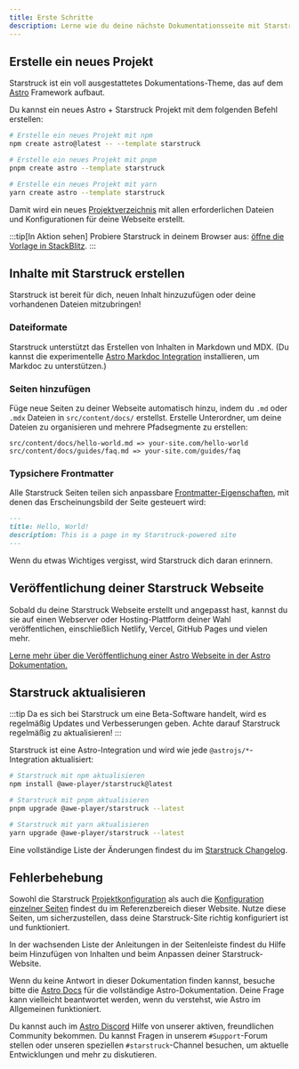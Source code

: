 ```yaml
---
title: Erste Schritte
description: Lerne wie du deine nächste Dokumentationsseite mit Starstruck und Astro erstellst.
---
```



## Erstelle ein neues Projekt

Starstruck ist ein voll ausgestattetes Dokumentations-Theme, das auf dem [Astro](https://astro.build) Framework aufbaut.

Du kannst ein neues Astro + Starstruck Projekt mit dem folgenden Befehl erstellen:

<Tabs>
<TabItem label="npm">

```sh
# Erstelle ein neues Projekt mit npm
npm create astro@latest -- --template starstruck
```

</TabItem>
<TabItem label="pnpm">

```sh
# Erstelle ein neues Projekt mit pnpm
pnpm create astro --template starstruck
```

</TabItem>
<TabItem label="Yarn">

```sh
# Erstelle ein neues Projekt mit yarn
yarn create astro --template starstruck
```

</TabItem>
</Tabs>

Damit wird ein neues [Projektverzeichnis](/de/guides/project-structure/) mit allen erforderlichen Dateien und Konfigurationen für deine Webseite erstellt.

:::tip[In Aktion sehen]
Probiere Starstruck in deinem Browser aus:
[öffne die Vorlage in StackBlitz](https://stackblitz.com/github/withastro/starstruck/tree/main/examples/basics).
:::

## Inhalte mit Starstruck erstellen

Starstruck ist bereit für dich, neuen Inhalt hinzuzufügen oder deine vorhandenen Dateien mitzubringen!

### Dateiformate

Starstruck unterstützt das Erstellen von Inhalten in Markdown und MDX. (Du kannst die experimentelle [Astro Markdoc Integration](https://docs.astro.build/de/guides/integrations-guide/markdoc/) installieren, um Markdoc zu unterstützen.)

### Seiten hinzufügen

Füge neue Seiten zu deiner Webseite automatisch hinzu, indem du `.md` oder `.mdx` Dateien in `src/content/docs/` erstellst. Erstelle Unterordner, um deine Dateien zu organisieren und mehrere Pfadsegmente zu erstellen:

```
src/content/docs/hello-world.md => your-site.com/hello-world
src/content/docs/guides/faq.md => your-site.com/guides/faq
```

### Typsichere Frontmatter

Alle Starstruck Seiten teilen sich anpassbare [Frontmatter-Eigenschaften](/de/reference/frontmatter/), mit denen das Erscheinungsbild der Seite gesteuert wird:

```md
---
title: Hello, World!
description: This is a page in my Starstruck-powered site
---
```

Wenn du etwas Wichtiges vergisst, wird Starstruck dich daran erinnern.

## Veröffentlichung deiner Starstruck Webseite

Sobald du deine Starstruck Webseite erstellt und angepasst hast, kannst du sie auf einen Webserver oder Hosting-Plattform deiner Wahl veröffentlichen, einschließlich Netlify, Vercel, GitHub Pages und vielen mehr.

[Lerne mehr über die Veröffentlichung einer Astro Webseite in der Astro Dokumentation.](https://docs.astro.build/de/guides/deploy/)

## Starstruck aktualisieren

:::tip
Da es sich bei Starstruck um eine Beta-Software handelt, wird es regelmäßig Updates und Verbesserungen geben. Achte darauf Starstruck regelmäßig zu aktualisieren!
:::

Starstruck ist eine Astro-Integration und wird wie jede `@astrojs/*`-Integration aktualisiert:

<Tabs>
<TabItem label="npm">

```sh
# Starstruck mit npm aktualisieren
npm install @awe-player/starstruck@latest
```

</TabItem>
<TabItem label="pnpm">

```sh
# Starstruck mit pnpm aktualisieren
pnpm upgrade @awe-player/starstruck --latest
```

</TabItem>
<TabItem label="Yarn">

```sh
# Starstruck mit yarn aktualisieren
yarn upgrade @awe-player/starstruck --latest
```

</TabItem>
</Tabs>

Eine vollständige Liste der Änderungen findest du im [Starstruck Changelog](https://github.com/withastro/starstruck/blob/main/packages/starstruck/CHANGELOG.md).

## Fehlerbehebung

Sowohl die Starstruck [Projektkonfiguration](/reference/configuration/) als auch die [Konfiguration einzelner Seiten](/reference/frontmatter/) findest du im Referenzbereich dieser Website. Nutze diese Seiten, um sicherzustellen, dass deine Starstruck-Site richtig konfiguriert ist und funktioniert.

In der wachsenden Liste der Anleitungen in der Seitenleiste findest du Hilfe beim Hinzufügen von Inhalten und beim Anpassen deiner Starstruck-Website.

Wenn du keine Antwort in dieser Dokumentation finden kannst, besuche bitte die [Astro Docs](https://docs.astro.build) für die vollständige Astro-Dokumentation. Deine Frage kann vielleicht beantwortet werden, wenn du verstehst, wie Astro im Allgemeinen funktioniert.

Du kannst auch im [Astro Discord](https://astro.build/chat/) Hilfe von unserer aktiven, freundlichen Community bekommen. Du kannst Fragen in unserem `#Support`-Forum stellen oder unseren speziellen `#starstruck`-Channel besuchen, um aktuelle Entwicklungen und mehr zu diskutieren.
